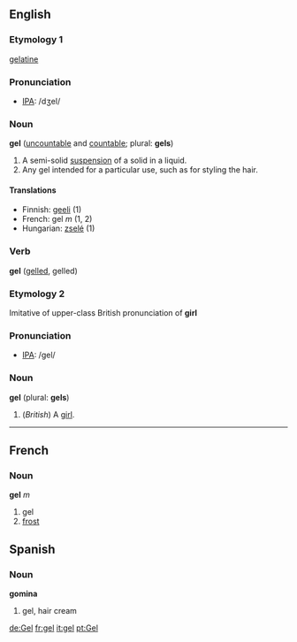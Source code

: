 ==English==
===Etymology 1===
[[gelatine]]

===Pronunciation===
*[[w:IPA|IPA]]: /dʒel/

===Noun===
'''gel''' ([[uncountable]] and [[countable]]; plural: '''gels''')

#A semi-solid [[suspension]] of a solid in a liquid. <!--is this correct?-->
#Any gel intended for a particular use, such as for styling the hair.

====Translations====
*Finnish: [[geeli]] (1)
*French: gel ''m'' (1, 2)
*Hungarian: [[zselé]] (1)
===Verb===
'''gel''' ([[gelled]], gelled)

===Etymology 2===
Imitative of upper-class British pronunciation of '''girl'''

===Pronunciation===
*[[w:IPA|IPA]]: /gel/

===Noun===
'''gel''' (plural: '''gels''')

#(''British'') A [[girl]].

----
==French==
===Noun===
'''gel''' ''m''
#gel
#[[frost]]

==Spanish==
===Noun===
'''gomina'''
#gel, hair cream

[[de:Gel]]
[[fr:gel]]
[[it:gel]]
[[pt:Gel]]